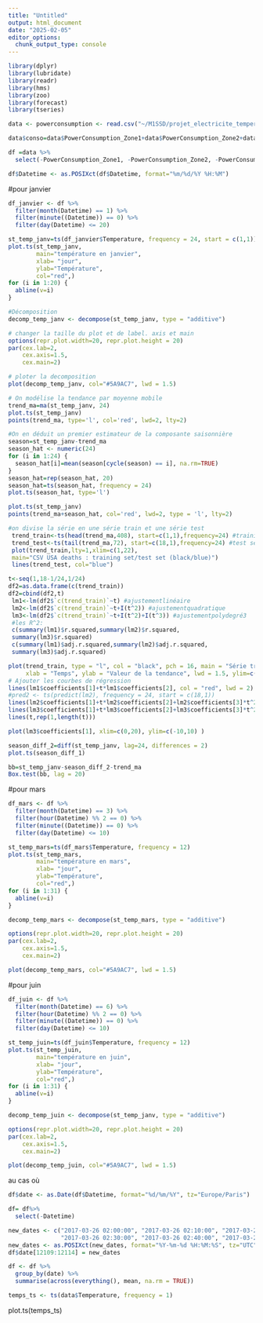 ```yaml
---
title: "Untitled"
output: html_document
date: "2025-02-05"
editor_options: 
  chunk_output_type: console
---
```


```r
library(dplyr)
library(lubridate)
library(readr)
library(hms)
library(zoo)
library(forecast)
library(tseries)
```

```r
data <- powerconsumption <- read.csv("~/M1SSD/projet_electricite_temperature/data/powerconsumption.csv", header=T)

```


```r
data$conso=data$PowerConsumption_Zone1+data$PowerConsumption_Zone2+data$PowerConsumption_Zone3
```

```r
df =data %>%
  select(-PowerConsumption_Zone1, -PowerConsumption_Zone2, -PowerConsumption_Zone3)
```

```r
df$Datetime <- as.POSIXct(df$Datetime, format="%m/%d/%Y %H:%M")
```

#pour janvier

```r
df_janvier <- df %>%
  filter(month(Datetime) == 1) %>%
  filter(minute((Datetime)) == 0) %>%
  filter(day(Datetime) <= 20)

```

```r
st_temp_janv=ts(df_janvier$Temperature, frequency = 24, start = c(1,1))
plot.ts(st_temp_janv,
        main="température en janvier",
        xlab= "jour",
        ylab="Température",
        col="red",)
for (i in 1:20) {
  abline(v=i)
}

```

```r
#Décomposition
decomp_temp_janv <- decompose(st_temp_janv, type = "additive")

# changer la taille du plot et de label. axis et main
options(repr.plot.width=20, repr.plot.height = 20)
par(cex.lab=2,
    cex.axis=1.5, 
    cex.main=2)

# ploter la decomposition
plot(decomp_temp_janv, col="#5A9AC7", lwd = 1.5)
```

```r
# On modélise la tendance par moyenne mobile
trend_ma=ma(st_temp_janv, 24)
plot.ts(st_temp_janv)
points(trend_ma, type='l', col='red', lwd=2, lty=2)
```

```r
#On en déduit un premier estimateur de la composante saisonnière
season=st_temp_janv-trend_ma
season_hat <- numeric(24)
for (i in 1:24) {
  season_hat[i]=mean(season[cycle(season) == i], na.rm=TRUE)
}
season_hat=rep(season_hat, 20)
season_hat=ts(season_hat, frequency = 24)
plot.ts(season_hat, type='l')
```

```r
plot.ts(st_temp_janv)
points(trend_ma+season_hat, col='red', lwd=2, type = 'l', lty=2)
```

```r
#on divise la série en une série train et une série test
 trend_train<-ts(head(trend_ma,408), start=c(1,1),frequency=24) #training
 trend_test<-ts(tail(trend_ma,72), start=c(18,1),frequency=24) #test set
 plot(trend_train,lty=1,xlim=c(1,22),
 main="CSV USA deaths : training set/test set (black/blue)")
 lines(trend_test, col="blue")
```


```r
t<-seq(1,18-1/24,1/24)
df2=as.data.frame(c(trend_train))
df2=cbind(df2,t)
 lm1<-lm(df2$`c(trend_train)`~t) #ajustementlinéaire
 lm2<-lm(df2$`c(trend_train)`~t+I(t^2)) #ajustementquadratique
 lm3<-lm(df2$`c(trend_train)`~t+I(t^2)+I(t^3)) #ajustementpolydegré3
 #les R^2:
 c(summary(lm1)$r.squared,summary(lm2)$r.squared,
 summary(lm3)$r.squared)
 c(summary(lm1)$adj.r.squared,summary(lm2)$adj.r.squared,
 summary(lm3)$adj.r.squared)
```
```r
plot(trend_train, type = "l", col = "black", pch = 16, main = "Série trend_train avec courbes de régression", 
     xlab = "Temps", ylab = "Valeur de la tendance", lwd = 1.5, ylim=c(0,30), xlim=c(1,20))
# Ajouter les courbes de régression
lines(lm1$coefficients[1]+t*lm1$coefficients[2], col = "red", lwd = 2)
#pred2 <- ts(predict(lm2), frequency = 24, start = c(18,1))
lines(lm2$coefficients[1]+t*lm2$coefficients[2]+lm2$coefficients[3]*t^2, col = "green", lwd = 2) 
lines(lm3$coefficients[1]+t*lm3$coefficients[2]+lm3$coefficients[3]*t^2+lm3$coefficients[4]*t^3, col = "purple", lwd = 2)
lines(t,rep(1,length(t)))
```

```r
plot(lm3$coefficients[1], xlim=c(0,20), ylim=c(-10,10) )
```

```r
season_diff_2=diff(st_temp_janv, lag=24, differences = 2)
plot.ts(season_diff_1)
```

```r
bb=st_temp_janv-season_diff_2-trend_ma
Box.test(bb, lag = 20)
```



<!-- #pour février -->

<!-- ```{r}  -->
<!-- df_fevrier <- df %>% -->
<!--   filter(month(Datetime) <= 2) %>% -->
<!--   filter(hour(Datetime) %% 2 == 0) %>% -->
<!--   filter(minute((Datetime)) == 0) -->

<!-- ``` -->

<!-- ```{r} -->
<!-- st_temp_fev=ts(df_fevrier$Temperature, frequency = 12, start = c(1,1)) -->
<!-- plot.ts(st_temp_fev, -->
<!--         main="température en février", -->
<!--         xlab= "jour", -->
<!--         ylab="Température", -->
<!--         col="red",) -->


<!-- ``` -->

<!-- ```{r}  -->
<!-- #Décomposition -->
<!-- decomp_temp_fev <- decompose(st_temp_fev, type = "additive") -->

<!-- # changer la taille du plot et de label. axis et main -->
<!-- options(repr.plot.width=20, repr.plot.height = 20) -->
<!-- par(cex.lab=2, -->
<!--     cex.axis=1.5,  -->
<!--     cex.main=2) -->

<!-- # ploter la decomposition -->
<!-- plot(decomp_temp_fev, col="#5A9AC7", lwd = 1.5) -->
<!-- ``` -->

<!-- ```{r} -->
<!-- # On modélise la tendance par moyenne mobile -->
<!-- trend_ma=ma(st_temp_fev, 24) -->
<!-- plot.ts(st_temp_janv) -->
<!-- points(trend_ma, type='l', col='red', lwd=2, lty=2) -->
<!-- ``` -->

<!-- ```{r} -->
<!-- #On en déduit un premier estimateur de la composante saisonnière -->
<!-- season=st_temp_janv-trend_ma -->
<!-- season_hat <- numeric(12) -->
<!-- for (i in 1:12) { -->
<!--   season_hat[i]=mean(season[cycle(season) == i], na.rm=TRUE) -->
<!-- } -->
<!-- season_hat=rep(season_hat, 30) -->
<!-- season_hat=ts(season_hat, frequency = 12) -->
<!-- plot.ts(season_hat, type='l') -->
<!-- ``` -->

<!-- ```{r} -->
<!-- plot.ts(st_temp_janv) -->
<!-- points(trend_ma+season_hat, col='red', lwd=2, type = 'l', lty=2) -->
<!-- ``` -->

<!-- plot(trend_ma) -->

#pour mars

```r
df_mars <- df %>%
  filter(month(Datetime) == 3) %>%
  filter(hour(Datetime) %% 2 == 0) %>%
  filter(minute((Datetime)) == 0) %>%
  filter(day(Datetime) <= 10)
```

```r
st_temp_mars=ts(df_mars$Temperature, frequency = 12)
plot.ts(st_temp_mars,
        main="température en mars",
        xlab= "jour",
        ylab="Température",
        col="red",)
for (i in 1:31) {
  abline(v=i)
}

```

```r
decomp_temp_mars <- decompose(st_temp_mars, type = "additive")

options(repr.plot.width=20, repr.plot.height = 20)
par(cex.lab=2,
    cex.axis=1.5, 
    cex.main=2)

plot(decomp_temp_mars, col="#5A9AC7", lwd = 1.5)
```

#pour juin

```r
df_juin <- df %>%
  filter(month(Datetime) == 6) %>%
  filter(hour(Datetime) %% 2 == 0) %>%
  filter(minute((Datetime)) == 0) %>%
  filter(day(Datetime) <= 10)
```

```r
st_temp_juin=ts(df_juin$Temperature, frequency = 12)
plot.ts(st_temp_juin,
        main="température en juin",
        xlab= "jour",
        ylab="Température",
        col="red",)
for (i in 1:31) {
  abline(v=i)
}

```

```r
decomp_temp_juin <- decompose(st_temp_janv, type = "additive")

options(repr.plot.width=20, repr.plot.height = 20)
par(cex.lab=2,
    cex.axis=1.5, 
    cex.main=2)

plot(decomp_temp_juin, col="#5A9AC7", lwd = 1.5)
```
























#################### au cas où ####################
```r
df$date <- as.Date(df$Datetime, format="%d/%m/%Y", tz="Europe/Paris")
```

```r
df= df%>%
  select(-Datetime)
```

```r
new_dates <- c("2017-03-26 02:00:00", "2017-03-26 02:10:00", "2017-03-26 02:20:00", 
               "2017-03-26 02:30:00", "2017-03-26 02:40:00", "2017-03-26 02:50:00")
new_dates <- as.POSIXct(new_dates, format="%Y-%m-%d %H:%M:%S", tz="UTC")
df$date[12109:12114] = new_dates
```

```r
df <- df %>%
  group_by(date) %>%
  summarise(across(everything(), mean, na.rm = TRUE))
```
```r
temps_ts <- ts(data$Temperature, frequency = 1)
```

 plot.ts(temps_ts)

